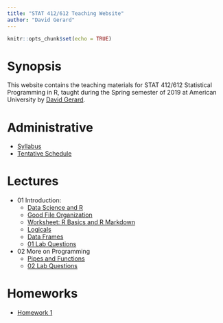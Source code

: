 ---
title: "STAT 412/612 Teaching Website"
author: "David Gerard"
---

```{r setup, include=FALSE}
knitr::opts_chunk$set(echo = TRUE)
```

# Synopsis

This website contains the teaching materials for STAT 412/612 Statistical 
Programming in R, taught during the Spring semester of 2019 at American 
University by [David Gerard](https://dcgerard.github.io/).

# Administrative

- [Syllabus](./admin/syllabus_412_612.pdf)
- [Tentative Schedule](./admin/teaching_plan_412_612.pdf)

# Lectures

- 01 Introduction:
    - [Data Science and R](./lectures/01_intro/01_data_science_and_r.pdf)
    - [Good File Organization](./lectures/01_intro/01_file_system.pdf)
    - [Worksheet: R Basics and R Markdown](./lectures/01_intro/01_worksheet.pdf)
    - [Logicals](./lectures/01_intro/01_logic.pdf)
    - [Data Frames](./lectures/01_intro/01_data_frames.pdf)
    - [01 Lab Questions](./lectures/01_intro/01_lab.pdf)
- 02 More on Programming
    - [Pipes and Functions](./lectures/02_functions_pipes/02_functions_pipes.pdf)
    - [02 Lab Questions](./lectures/02_functions_pipes/02_lab.pdf)
    
# Homeworks

- [Homework 1](./hw/hw1/hw1.pdf)

    
    
